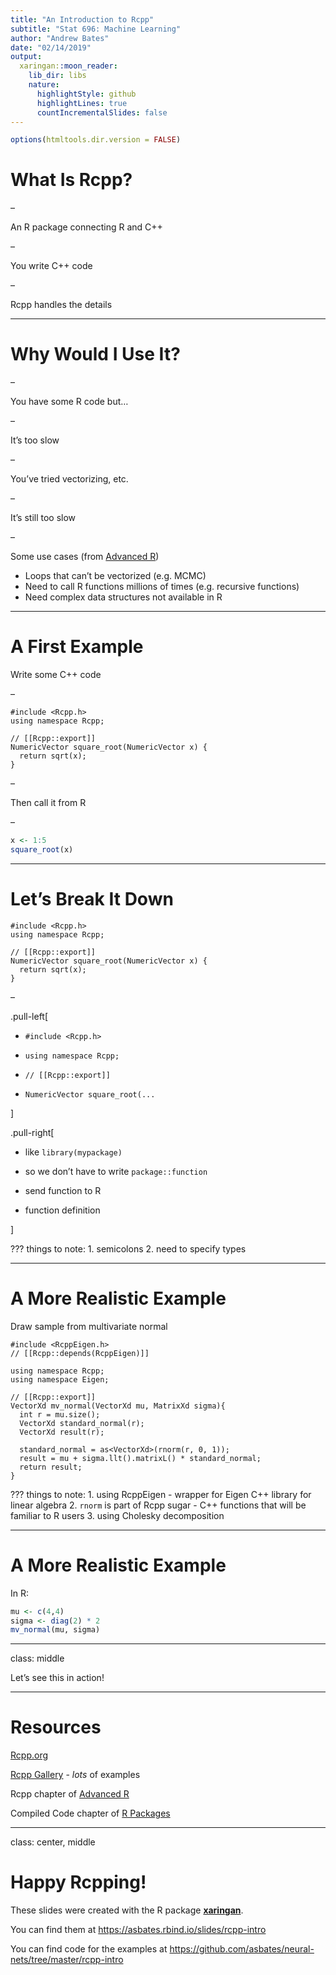 ```yaml
---
title: "An Introduction to Rcpp"
subtitle: "Stat 696: Machine Learning"
author: "Andrew Bates"
date: "02/14/2019"
output:
  xaringan::moon_reader:
    lib_dir: libs
    nature:
      highlightStyle: github
      highlightLines: true
      countIncrementalSlides: false
---
```


```r
options(htmltools.dir.version = FALSE)
```

# What Is Rcpp?

--

An R package connecting R and C++

--

You write C++ code

--

Rcpp handles the details


---

# Why Would I Use It?

--

You have some R code but...

--

It's too slow

--

You've tried vectorizing, etc.

--

It's still too slow

--

Some use cases (from [Advanced R](http://adv-r.had.co.nz/Rcpp.html))

- Loops that can't be vectorized (e.g. MCMC)
- Need to call R functions millions of times (e.g. recursive functions)
- Need complex data structures not available in R

---

# A First Example

Write some C++ code

--

```Rcpp
#include <Rcpp.h>
using namespace Rcpp;

// [[Rcpp::export]]
NumericVector square_root(NumericVector x) {
  return sqrt(x);
}
```

--

Then call it from R

--

```r
x <- 1:5
square_root(x)
```


---

# Let's Break It Down

```Rcpp
#include <Rcpp.h>
using namespace Rcpp;

// [[Rcpp::export]]
NumericVector square_root(NumericVector x) {
  return sqrt(x);
}
```

--

.pull-left[

- `#include <Rcpp.h>`

- `using namespace Rcpp;`

- `// [[Rcpp::export]]`
 
- `NumericVector square_root(...`

]

.pull-right[

- like `library(mypackage)`

- so we don't have to write `package::function`

- send function to R

- function definition

]

???
things to note:
1. semicolons
2. need to specify types

---

# A More Realistic Example

Draw sample from multivariate normal

```Rcpp
#include <RcppEigen.h>
// [[Rcpp::depends(RcppEigen)]]

using namespace Rcpp;
using namespace Eigen;

// [[Rcpp::export]]
VectorXd mv_normal(VectorXd mu, MatrixXd sigma){
  int r = mu.size();
  VectorXd standard_normal(r);
  VectorXd result(r);

  standard_normal = as<VectorXd>(rnorm(r, 0, 1));
  result = mu + sigma.llt().matrixL() * standard_normal;
  return result;
}
```


???
things to note:
1. using RcppEigen - wrapper for Eigen C++ library for linear algebra
2. `rnorm` is part of Rcpp sugar - C++ functions that will be familiar to R users
3. using Cholesky decomposition

---

# A More Realistic Example

In R:

```r
mu <- c(4,4)
sigma <- diag(2) * 2
mv_normal(mu, sigma)
```


---

class: middle

Let's see this in action!


---

# Resources

[Rcpp.org](http://www.rcpp.org)

[Rcpp Gallery](http://gallery.rcpp.org) - *lots* of examples

Rcpp chapter of [Advanced R](http://adv-r.had.co.nz/Rcpp.html)

Compiled Code chapter of [R Packages](http://r-pkgs.had.co.nz/src.html)



---

class: center, middle

# Happy Rcpping!

These slides were created with the R package [**xaringan**](https://github.com/yihui/xaringan).

You can find them at [https://asbates.rbind.io/slides/rcpp-intro](https://asbates.rbind.io/slides/rcpp-intro)

You can find code for the examples at [https://github.com/asbates/neural-nets/tree/master/rcpp-intro](https://github.com/asbates/neural-nets/tree/master/rcpp-intro) 



